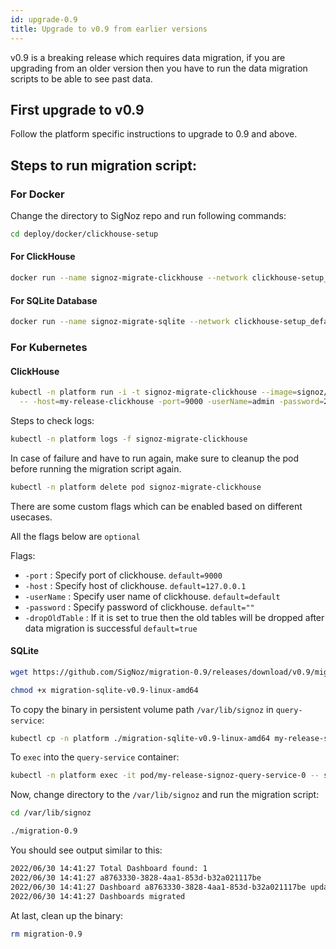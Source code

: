 ```yaml
---
id: upgrade-0.9
title: Upgrade to v0.9 from earlier versions
---
```



v0.9 is a breaking release which requires data migration, if you are upgrading from an older version then you have to run the data migration scripts to be able to see past data.

## First upgrade to v0.9

Follow the platform specific instructions to upgrade to 0.9 and above.

## Steps to run migration script:

### For Docker

Change the directory to SigNoz repo and run following commands:

```bash
cd deploy/docker/clickhouse-setup
```

#### For ClickHouse

```bash
docker run --name signoz-migrate-clickhouse --network clickhouse-setup_default -it signoz/migrate:0.9-clickhouse -host=clickhouse -port=9000
```

#### For SQLite Database

```bash
docker run --name signoz-migrate-sqlite --network clickhouse-setup_default -it -v $PWD/data/signoz/:/var/lib/signoz/ signoz/migrate:0.9-sqlite -dataSource /var/lib/signoz/signoz.db
```


### For Kubernetes

#### ClickHouse

```bash
kubectl -n platform run -i -t signoz-migrate-clickhouse --image=signoz/migrate:0.9-clickhouse --restart='Never' \
  -- -host=my-release-clickhouse -port=9000 -userName=admin -password=27ff0399-0d3a-4bd8-919d-17c2181e6fb9
```

Steps to check logs:

```bash
kubectl -n platform logs -f signoz-migrate-clickhouse
```

In case of failure and have to run again, make sure to cleanup the pod before running the migration script again.

```bash
kubectl -n platform delete pod signoz-migrate-clickhouse
```

There are some custom flags which can be enabled based on different usecases.

All the flags below are `optional`

Flags:

- `-port` : Specify port of clickhouse. `default=9000`
- `-host` : Specify host of clickhouse. `default=127.0.0.1`
- `-userName` : Specify user name of clickhouse. `default=default`
- `-password` : Specify password of clickhouse. `default=""`
- `-dropOldTable` : If it is set to true then the old tables will be dropped after data migration is successful `default=true`

#### SQLite

```bash
wget https://github.com/SigNoz/migration-0.9/releases/download/v0.9/migration-sqlite-v0.9-linux-amd64

chmod +x migration-sqlite-v0.9-linux-amd64
```

To copy the binary in persistent volume path `/var/lib/signoz` in `query-service`:

```bash
kubectl cp -n platform ./migration-sqlite-v0.9-linux-amd64 my-release-signoz-query-service-0:/var/lib/signoz/migration-0.9
```

To `exec` into the `query-service` container:

```bash
kubectl -n platform exec -it pod/my-release-signoz-query-service-0 -- sh
```

Now, change directory to the `/var/lib/signoz` and run the migration script:

```bash
cd /var/lib/signoz

./migration-0.9
```

You should see output similar to this:

```bash
2022/06/30 14:41:27 Total Dashboard found: 1
2022/06/30 14:41:27 a8763330-3828-4aa1-853d-b32a021117be
2022/06/30 14:41:27 Dashboard a8763330-3828-4aa1-853d-b32a021117be updated
2022/06/30 14:41:27 Dashboards migrated
```

At last, clean up the binary:

```bash
rm migration-0.9
```
